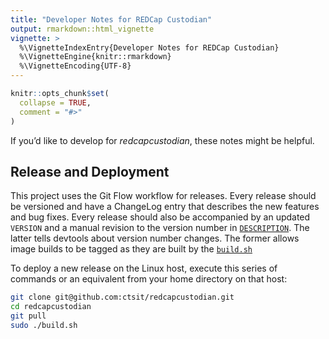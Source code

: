 ```yaml
---
title: "Developer Notes for REDCap Custodian"
output: rmarkdown::html_vignette
vignette: >
  %\VignetteIndexEntry{Developer Notes for REDCap Custodian}
  %\VignetteEngine{knitr::rmarkdown}
  %\VignetteEncoding{UTF-8}
---
```


```r
knitr::opts_chunk$set(
  collapse = TRUE,
  comment = "#>"
)
```

If you'd like to develop for _redcapcustodian_, these notes might be helpful.

## Release and Deployment

This project uses the Git Flow workflow for releases. Every release should be versioned and have a ChangeLog entry that describes the new features and bug fixes. Every release should also be accompanied by an updated `VERSION` and a manual revision to the version number in [`DESCRIPTION`](https://github.com/ctsit/redcapcustodian/tree/master/DESCRIPTION). The latter tells devtools about version number changes. The former allows image builds to be tagged as they are built by the [`build.sh`](https://github.com/ctsit/redcapcustodian/tree/master/build.sh)

To deploy a new release on the Linux host, execute this series of commands or an equivalent from your home directory on that host:

```bash
git clone git@github.com:ctsit/redcapcustodian.git
cd redcapcustodian
git pull
sudo ./build.sh
```
